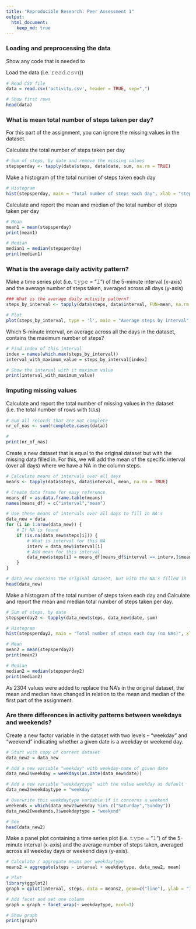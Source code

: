 ```yaml
---
title: "Reproducible Research: Peer Assessment 1"
output: 
  html_document:
    keep_md: true
---
```



### Loading and preprocessing the data
Show any code that is needed to

Load the data (i.e. 𝚛𝚎𝚊𝚍.𝚌𝚜𝚟())
```r
# Read CSV file
data = read.csv('activity.csv', header = TRUE, sep=",")

# Show first rows
head(data)
```

### What is mean total number of steps taken per day?
For this part of the assignment, you can ignore the missing values in the dataset.

Calculate the total number of steps taken per day
```r
# Sum of steps, by date and remove the missing values
stepsperday <- tapply(data$steps, data$date, sum, na.rm = TRUE)
```

Make a histogram of the total number of steps taken each day
```r
# Histogram
hist(stepsperday, main = "Total number of steps each day", xlab = "steps")
```

Calculate and report the mean and median of the total number of steps taken per day
```r
# Mean
mean1 = mean(stepsperday)
print(mean1)

# Median
median1 = median(stepsperday)
print(median1)
```


### What is the average daily activity pattern?
Make a time series plot (i.e. 𝚝𝚢𝚙𝚎 = "𝚕") of the 5-minute interval (x-axis) and the average number of steps taken, averaged across all days (y-axis)
```r
### What is the average daily activity pattern?
steps_by_interval <- tapply(data$steps, data$interval, FUN=mean, na.rm = TRUE)

# Plot
plot(steps_by_interval, type = 'l', main = "Average steps by interval", xlab = "interval (time)", ylab = "steps")
```


Which 5-minute interval, on average across all the days in the dataset, contains the maximum number of steps?
```r
# Find index of this interval
index = names(which.max(steps_by_interval))
interval_with_maximum_value = steps_by_interval[index]

# Show the interval with it maximum value
print(interval_with_maximum_value)
```


### Imputing missing values
Calculate and report the total number of missing values in the dataset (i.e. the total number of rows with 𝙽𝙰s)
```r
# Sum all records that are not complete
nr_of_nas <- sum(!complete.cases(data))

#
print(nr_of_nas)
```


Create a new dataset that is equal to the original dataset but with the missing data filled in.
For this, we will add the mean of the specific interval (over all days) where we have a NA in the column steps.
```r
# Calculate means of intervals over all days
means <- tapply(data$steps, data$interval, mean, na.rm = TRUE)

# Create data frame for easy reference
means_df = as.data.frame.table(means)
names(means_df) = c("interval","mean")

# Use these means of intervals over all days to fill in NA's
data_new = data
for (i in 1:nrow(data_new)) {
    # If NA is found
    if (is.na(data_new$steps[i])) {
        # What is interval for this NA
        interv = data_new$interval[i]
        # Add mean for this interval
        data_new$steps[i] = means_df[means_df$interval == interv,]$mean
    }
}

# data_new contains the original dataset, but with the NA's filled in
head(data_new)
```


Make a histogram of the total number of steps taken each day and Calculate and report the mean and median total number of steps taken per day. 
```r
# Sum of steps, by date
stepsperday2 <- tapply(data_new$steps, data_new$date, sum)

# Histogram
hist(stepsperday2, main = "Total number of steps each day (no NAs)", xlab = "steps")

# Mean
mean2 = mean(stepsperday2)
print(mean2)

# Median
median2 = median(stepsperday2)
print(median2)
```
As 2304 values were added to replace the NA's in the original dataset, the mean and median have changed in relation to the mean and median of the first part of the assignment.


### Are there differences in activity patterns between weekdays and weekends?
Create a new factor variable in the dataset with two levels – “weekday” and “weekend” indicating whether a given date is a weekday or weekend day.
```r
# Start with copy of current dataset
data_new2 = data_new

# Add a new variable "weekday" with weekday-name of given date
data_new2$weekday = weekdays(as.Date(data_new$date))

# Add a new variable "weekdaytype" with the value weekday as default
data_new2$weekdaytype = "weekday"

# Overwrite this weekdaytype variable if it concerns a weekend
weekends = which(data_new2$weekday %in% c("Saturday","Sunday"))
data_new2[weekends,]$weekdaytype = "weekend"

# See
head(data_new2)
```

Make a panel plot containing a time series plot (i.e. 𝚝𝚢𝚙𝚎 = "𝚕") of the 5-minute interval (x-axis) and the average number of steps taken, averaged across all weekday days or weekend days (y-axis). 
```r
# Calculate / aggregate means per weekdaytype
means2 = aggregate(steps ~ interval + weekdaytype, data_new2, mean)

# Plot
library(ggplot2)
graph = qplot(interval, steps, data = means2, geom=c("line"), ylab = "Interval", xlab = "Number of Steps")

# Add facet and set one column
graph = graph + facet_wrap(~ weekdaytype, ncol=1)

# Show graph
print(graph)
```

